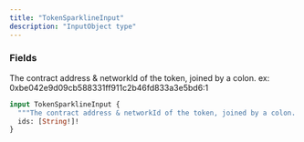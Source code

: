 ```yaml
---
title: "TokenSparklineInput"
description: "InputObject type"
---
```


### Fields

<ResponseField name="ids" type="[String!]!" required>
  The contract address &amp; networkId of the token, joined by a colon. ex: 0xbe042e9d09cb588331ff911c2b46fd833a3e5bd6:1
</ResponseField>


```graphql TokenSparklineInput
input TokenSparklineInput {
  """The contract address & networkId of the token, joined by a colon. ex: 0xbe042e9d09cb588331ff911c2b46fd833a3e5bd6:1"""
  ids: [String!]!
}
```
